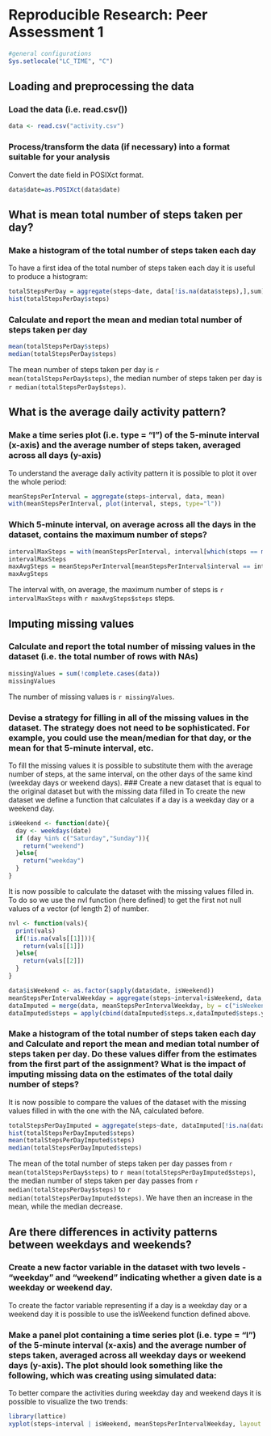 # Reproducible Research: Peer Assessment 1
```r
#general configurations
Sys.setlocale("LC_TIME", "C")
```

## Loading and preprocessing the data
### Load the data (i.e. read.csv())
```r
data <- read.csv("activity.csv")
```
### Process/transform the data (if necessary) into a format suitable for your analysis
Convert the date field in POSIXct format.
```r
data$date=as.POSIXct(data$date)
```


## What is mean total number of steps taken per day?
### Make a histogram of the total number of steps taken each day
To have a first idea of the total number of steps taken each day it is useful to produce a histogram:
```r
totalStepsPerDay = aggregate(steps~date, data[!is.na(data$steps),],sum)
hist(totalStepsPerDay$steps)
```
### Calculate and report the mean and median total number of steps taken per day
```r
mean(totalStepsPerDay$steps)
median(totalStepsPerDay$steps)
```

The mean number of steps taken per day is `r mean(totalStepsPerDay$steps)`, the median number of steps taken per day is `r median(totalStepsPerDay$steps)`.

## What is the average daily activity pattern?
### Make a time series plot (i.e. type = "l") of the 5-minute interval (x-axis) and the average number of steps taken, averaged across all days (y-axis)
To understand the average daily activity pattern it is possible to plot it over the whole period:
```r
meanStepsPerInterval = aggregate(steps~interval, data, mean)
with(meanStepsPerInterval, plot(interval, steps, type="l"))
```
### Which 5-minute interval, on average across all the days in the dataset, contains the maximum number of steps?
```r
intervalMaxSteps = with(meanStepsPerInterval, interval[which(steps == max(steps,na.rm=TRUE))])
intervalMaxSteps
maxAvgSteps = meanStepsPerInterval[meanStepsPerInterval$interval == intervalMaxSteps,]
maxAvgSteps
```
The interval with, on average, the maximum number of steps is `r intervalMaxSteps` with `r maxAvgSteps$steps` steps.

## Imputing missing values
### Calculate and report the total number of missing values in the dataset (i.e. the total number of rows with NAs)
```r
missingValues = sum(!complete.cases(data)) 
missingValues
```
The number of missing values is `r missingValues`.

### Devise a strategy for filling in all of the missing values in the dataset. The strategy does not need to be sophisticated. For example, you could use the mean/median for that day, or the mean for that 5-minute interval, etc.
To fill the missing values it is possible to substitute them with the average number of steps, at the same interval, on the other days of the same kind (weekday days or weekend days).
### Create a new dataset that is equal to the original dataset but with the missing data filled in
To create the new dataset we define a function that calculates if a day is a weekday day or a weekend day.
```r
isWeekend <- function(date){
  day <- weekdays(date)
  if (day %in% c("Saturday","Sunday")){
    return("weekend")
  }else{
    return("weekday")
  }
}
```
It is now possible to calculate the dataset with the missing values filled in. To do so we use the nvl function (here defined) to get the first not null values of a vector (of length 2) of number.
```r
nvl <- function(vals){
  print(vals)
  if(!is.na(vals[[1]])){
    return(vals[[1]])
  }else{
    return(vals[[2]])
  }
}

data$isWeekend <- as.factor(sapply(data$date, isWeekend))
meanStepsPerIntervalWeekday = aggregate(steps~interval+isWeekend, data, mean)
dataImputed = merge(data, meanStepsPerIntervalWeekday, by = c("isWeekend","interval"))
dataImputed$steps = apply(cbind(dataImputed$steps.x,dataImputed$steps.y), 1, nvl)
```

### Make a histogram of the total number of steps taken each day and Calculate and report the mean and median total number of steps taken per day. Do these values differ from the estimates from the first part of the assignment? What is the impact of imputing missing data on the estimates of the total daily number of steps?
It is now possible to compare the values of the dataset with the missing values filled in with the one with the NA, calculated before.
```r
totalStepsPerDayImputed = aggregate(steps~date, dataImputed[!is.na(dataImputed$steps),],sum)
hist(totalStepsPerDayImputed$steps)
mean(totalStepsPerDayImputed$steps)
median(totalStepsPerDayImputed$steps)
```
The mean of the total number of steps taken per day passes from `r mean(totalStepsPerDay$steps)` to `r mean(totalStepsPerDayImputed$steps)`,  the median number of steps taken per day passes from `r median(totalStepsPerDay$steps)` to `r median(totalStepsPerDayImputed$steps)`. We have then an increase in the mean, while the median decrease.

## Are there differences in activity patterns between weekdays and weekends?
### Create a new factor variable in the dataset with two levels - "weekday" and "weekend" indicating whether a given date is a weekday or weekend day.
To create the factor variable representing if a day is a weekday day or a weekend day it is possible to use the isWeekend function defined above.

### Make a panel plot containing a time series plot (i.e. type = "l") of the 5-minute interval (x-axis) and the average number of steps taken, averaged across all weekday days or weekend days (y-axis). The plot should look something like the following, which was creating using simulated data: 
To better compare the activities during weekday day and weekend days it is possible to visualize the two trends:
```r
library(lattice)
xyplot(steps~interval | isWeekend, meanStepsPerIntervalWeekday, layout = c(1,2),type="l")
```